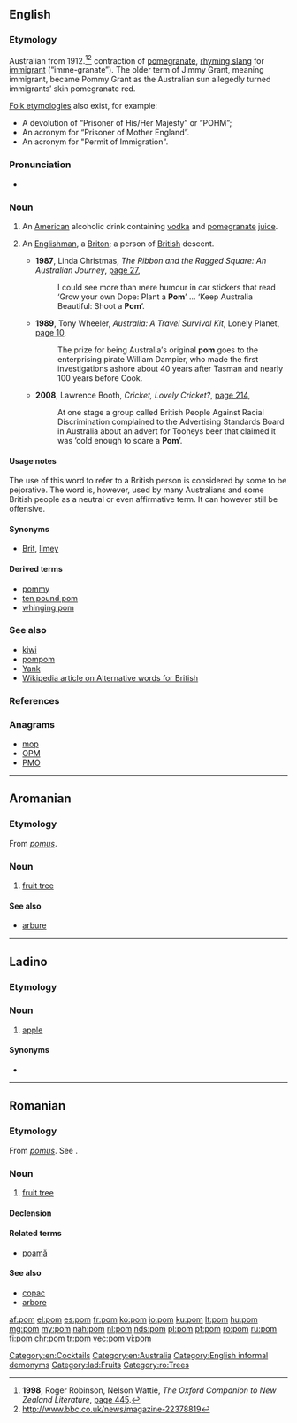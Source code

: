 {{also|POM}}
==English==

===Etymology===
{{sense|British person}} Australian from 1912.<ref>'''1998''', Roger Robinson, Nelson Wattie, ''The Oxford Companion to New Zealand Literature'', [http://books.google.com.au/books?id=L8cUAQAAIAAJ&q=%22pom%22+australia+-intitle:%22%22+-inauthor:%22%22&dq=%22pom%22+australia+-intitle:%22%22+-inauthor:%22%22&hl=en&sa=X&ei=mN7iT4u-PKXimAX_xt3VAw&redir_esc=y page 445].</ref><ref>http://www.bbc.co.uk/news/magazine-22378819</ref> contraction of [[pomegranate]], [[rhyming slang]] for [[immigrant]] (“imme-granate”). The older term of Jimmy Grant, meaning immigrant, became Pommy Grant as the Australian sun allegedly turned immigrants′ skin pomegranate red.

[[folk etymology|Folk etymologies]] also exist, for example:
* A devolution of “Prisoner of His/Her Majesty” or “POHM”;
* An acronym for “Prisoner of Mother England”.
* An acronym for "Permit of Immigration".

===Pronunciation===
* {{rhymes|ɒm}}

===Noun===
{{en-noun}}

# {{context|coctkail|lang=en}} An [[American]] alcoholic drink containing [[vodka]] and [[pomegranate]] [[juice]].
# {{context|Australia|New Zealand|sometimes pejorative|lang=en}} An [[Englishman]], a [[Briton]]; a person of [[British]] descent.
#* '''1987''', Linda Christmas, ''The Ribbon and the Ragged Square: An Australian Journey'', [http://books.google.com.au/books?id=1Bfo6Rd90NEC&q=%22pom%22+australia+-intitle:%22%22+-inauthor:%22%22&dq=%22pom%22+australia+-intitle:%22%22+-inauthor:%22%22&hl=en&sa=X&ei=mN7iT4u-PKXimAX_xt3VAw&redir_esc=y page 27],
#*: I could see more than mere humour in car stickers that read ‘Grow your own Dope: Plant a '''Pom'''’ ... ‘Keep Australia Beautiful: Shoot a '''Pom'''’.
#* '''1989''', Tony Wheeler, ''Australia: A Travel Survival Kit'', Lonely Planet, [http://books.google.com.au/books?id=nHEUAQAAMAAJ&q=%22pom%22+australia+-intitle:%22%22+-inauthor:%22%22&dq=%22pom%22+australia+-intitle:%22%22+-inauthor:%22%22&hl=en&sa=X&ei=mN7iT4u-PKXimAX_xt3VAw&redir_esc=y page 10],
#*: The prize for being Australia′s original '''pom''' goes to the enterprising pirate William Dampier, who made the first investigations ashore about 40 years after Tasman and nearly 100 years before Cook.
#* '''2008''', Lawrence Booth, ''Cricket, Lovely Cricket?'', [http://books.google.com.au/books?id=zO3VL4ybLQwC&pg=PA214&dq=%22pom%22+australia+-intitle:%22%22+-inauthor:%22%22&hl=en&sa=X&ei=mN7iT4u-PKXimAX_xt3VAw&redir_esc=y#v=onepage&q=%22pom%22%20australia%20-intitle%3A%22%22%20-inauthor%3A%22%22&f=false page 214],
#*: At one stage a group called British People Against Racial Discrimination complained to the Advertising Standards Board in Australia about an advert for Tooheys beer that claimed it was ‘cold enough to scare a '''Pom'''’.

====Usage notes====
The use of this word to refer to a British person is considered by some to be pejorative. The word is, however, used by many Australians and some British people as a neutral or even affirmative term. It can however still be offensive.

====Synonyms====
* {{sense|British person}} [[Brit]], [[limey]]

====Derived terms====
* [[pommy]]
* [[ten pound pom]]
* [[whinging pom]]

===See also===
* [[kiwi]]
* [[pompom]]
* [[Yank]]
* [[w:Alternative words for British|Wikipedia article on Alternative words for British]]

===References===
<references />

===Anagrams===
* [[mop#English|mop]] 
* [[OPM#English|OPM]]
* [[PMO#English|PMO]]

[[Category:en:Cocktails]]
[[Category:en:Australia]]
[[Category:English informal demonyms]]

----

==Aromanian==

===Etymology===
From {{etyl|la|rup}} ''[[pomus]]''.

===Noun===
{{head|rup|noun}}

# [[fruit tree]]

====See also====
* [[arbure]]

----

==Ladino==

===Etymology===
{{rfe|lang=lad}}

===Noun===
{{lad-noun|l}}

# [[apple]]

====Synonyms====
* {{l|lad|mansana|sc=Latn}}

[[Category:lad:Fruits]]

----

==Romanian==

===Etymology===
From {{etyl|la|ro}} ''[[pomus]]''. See {{term|pomum|lang=la}}.

===Noun===
{{ro-noun|m|pomi}}

# [[fruit tree]]

====Declension====
{{ro-noun-m|pl=pomi|def=pomul}}

====Related terms====
* [[poamă]]

====See also====
* [[copac]]
* [[arbore]]
[[Category:ro:Trees]]

[[af:pom]]
[[el:pom]]
[[es:pom]]
[[fr:pom]]
[[ko:pom]]
[[io:pom]]
[[ku:pom]]
[[lt:pom]]
[[hu:pom]]
[[mg:pom]]
[[my:pom]]
[[nah:pom]]
[[nl:pom]]
[[nds:pom]]
[[pl:pom]]
[[pt:pom]]
[[ro:pom]]
[[ru:pom]]
[[fi:pom]]
[[chr:pom]]
[[tr:pom]]
[[vec:pom]]
[[vi:pom]]